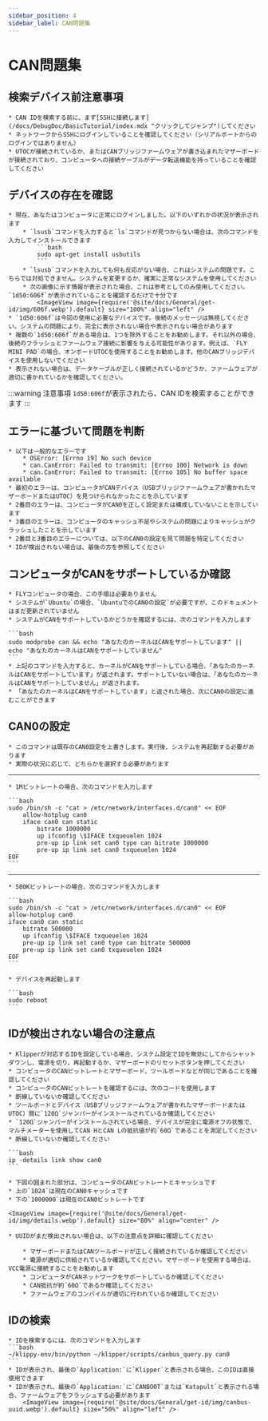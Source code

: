 ```yaml
---
sidebar_position: 4
sidebar_label: CAN問題集
---
```



# CAN問題集

## 検索デバイス前注意事項

    * CAN IDを検索する前に、まず[SSHに接続します](/docs/DebugDoc/BasicTutorial/index.mdx "クリックしてジャンプ")してください
    * ネットワークからSSHにログインしていることを確認してください（シリアルポートからのログインではありません）
    * UTOCが接続されているか、またはCANブリッジファームウェアが書き込まれたマザーボードが接続されており、コンピュータへの接続ケーブルがデータ転送機能を持っていることを確認してください

## デバイスの存在を確認

    * 現在、あなたはコンピュータに正常にログインしました。以下のいずれかの状況が表示されます
        * `lsusb`コマンドを入力すると`ls`コマンドが見つからない場合は、次のコマンドを入力してインストールできます
            ```bash
            sudo apt-get install usbutils
            ```
        * `lsusb`コマンドを入力しても何も反応がない場合、これはシステムの問題です。こちらでは対処できません。システムを変更するか、確実に正常なシステムを使用してください
        * 次の画像に示す情報が表示された場合、これは参考としてのみ使用してください。`1d50:606f`が表示されていることを確認するだけで十分です
            <ImageView image={require('@site/docs/General/get-id/img/606f.webp').default} size="100%" align="left" />
    * `1d50:606f`は今回の使用に必要なデバイスです。後続のメッセージは無視してください。システムの問題により、完全に表示されない場合や表示されない場合があります
    * 複数の`1d50:606f`がある場合は、1つを除外することをお勧めします。それ以外の場合、後続のフラッシュとファームウェア接続に影響を与える可能性があります。例えば、`FLY MINI PAD`の場合、オンボードUTOCを使用することをお勧めします。他のCANブリッジデバイスを使用しないでください
    * 表示されない場合は、データケーブルが正しく接続されているかどうか、ファームウェアが適切に書かれているかを確認してください。

:::warning 注意事項
`1d50:606f`が表示されたら、CAN IDを検索することができます
:::

## エラーに基づいて問題を判断

    * 以下は一般的なエラーです
        * OSError: [Errno 19] No such device
        * can.CanError: Failed to transmit: [Errno 100] Network is down
        * can.CanError: Failed to transmit: [Errno 105] No buffer space available
    * 最初のエラーは、コンピュータがCANデバイス（USBブリッジファームウェアが書かれたマザーボードまたはUTOC）を見つけられなかったことを示しています
    * 2番目のエラーは、コンピュータがCAN0を正しく設定または構成していないことを示しています
    * 3番目のエラーは、コンピュータのキャッシュ不足やシステムの問題によりキャッシュがクラッシュしたことを示しています
    * 2番目と3番目のエラーについては、以下のCAN0の設定を見て問題を特定してください
    * IDが検出されない場合は、最後の方を参照してください

## コンピュータがCANをサポートしているか確認

    * FLYコンピュータの場合、この手順は必要ありません
    * システムが`Ubuntu`の場合、`UbuntuでのCAN0の設定`が必要ですが、このドキュメントはまだ更新されていません
    * システムがCANをサポートしているかどうかを確認するには、次のコマンドを入力します

    ```bash
    sudo modprobe can && echo "あなたのカーネルはCANをサポートしています" || echo "あなたのカーネルはCANをサポートしていません"
    ```
    * 上記のコマンドを入力すると、カーネルがCANをサポートしている場合、「あなたのカーネルはCANをサポートしています」が返されます。サポートしていない場合は、「あなたのカーネルはCANをサポートしていません」が返されます。
    * 「あなたのカーネルはCANをサポートしています」と返された場合、次にCAN0の設定に進むことができます

## CAN0の設定

    * このコマンドは既存のCAN0設定を上書きします。実行後、システムを再起動する必要があります
    * 実際の状況に応じて、どちらかを選択する必要があります
----
    * 1Mビットレートの場合、次のコマンドを入力します

    ```bash
    sudo /bin/sh -c "cat > /etc/network/interfaces.d/can0" << EOF
        allow-hotplug can0
        iface can0 can static
            bitrate 1000000
            up ifconfig \$IFACE txqueuelen 1024
            pre-up ip link set can0 type can bitrate 1000000
            pre-up ip link set can0 txqueuelen 1024
    EOF
    ```
----
    * 500Kビットレートの場合、次のコマンドを入力します

    ```bash
    sudo /bin/sh -c "cat > /etc/network/interfaces.d/can0" << EOF
    allow-hotplug can0
    iface can0 can static
        bitrate 500000
        up ifconfig \$IFACE txqueuelen 1024
        pre-up ip link set can0 type can bitrate 500000
        pre-up ip link set can0 txqueuelen 1024
    EOF
    ```

    * デバイスを再起動します

    ```bash
    sudo reboot
    ```


## IDが検出されない場合の注意点

    * Klipperが対応するIDを設定している場合、システム設定でIDを無効にしてからシャットダウンし、電源を切り、再起動するか、マザーボードのリセットボタンを押してください
    * コンピュータのCANビットレートとマザーボード、ツールボードなどが同じであることを確認してください
    * コンピュータのCANビットレートを確認するには、次のコードを使用します
    * 断線していないか確認してください
    * ツールボードとデバイス（USBブリッジファームウェアが書かれたマザーボードまたはUTOC）間に`120Ω`ジャンパーがインストールされているか確認してください
    * `120Ω`ジャンパーがインストールされている場合、デバイスが完全に電源オフの状態で、マルチメーターを使用してCAN HとCAN Lの抵抗値が約`60Ω`であることを測定してください
    * 断線していないか確認してください

    ```bash
    ip -details link show can0
    ```
    
    * 下図の囲まれた部分は、コンピュータのCANビットレートとキャッシュです
    * 上の`1024`は現在のCAN0キャッシュです
    * 下の`1000000`は現在のCAN0ビットレートです

    <ImageView image={require('@site/docs/General/get-id/img/details.webp').default} size="80%" align="center" />

    * UUIDがまだ検出されない場合は、以下の注意点を詳細に確認してください

        * マザーボードまたはCANツールボードが正しく接続されているか確認してください
        * 電源が適切に供給されているか確認してください。マザーボードを使用する場合は、VCC電源に接続することをお勧めします
        * コンピュータがCANネットワークをサポートしているか確認してください
        * CAN抵抗が約`60Ω`であるか確認してください
        * ファームウェアのコンパイルが適切に行われているか確認してください

## IDの検索

    * IDを検索するには、次のコマンドを入力します
    ```bash
    ~/klippy-env/bin/python ~/klipper/scripts/canbus_query.py can0
    ```
    * IDが表示され、最後の`Application:`に`Klipper`と表示される場合、このIDは直接使用できます
    * IDが表示され、最後の`Application:`に`CANBOOT`または`Katapult`と表示される場合、ファームウェアをフラッシュする必要があります
        <ImageView image={require('@site/docs/General/get-id/img/canbus-uuid.webp').default} size="50%" align="left" />